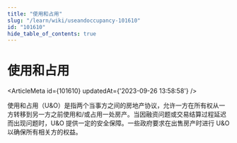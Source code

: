 ```yaml
---
title: "使用和占用"
slug: "/learn/wiki/useandoccupancy-101610"
id: "101610"
hide_table_of_contents: true
---
```



# 使用和占用

<ArticleMeta id={101610} updatedAt={'2023-09-26 13:58:58'} />
<div className='border-solid border-b border-t-0 my-4 border-[var(--ifm-color-gray-300)]' />

使用和占用（U&O）是指两个当事方之间的房地产协议，允许一方在所有权从一方转移到另一方之前使用和/或占用一处房产。当因融资问题或交易结算过程延迟而出现问题时，U&O 提供一定的安全保障。一些政府要求在出售房产时进行 U&O 以确保所有相关方的权益。
